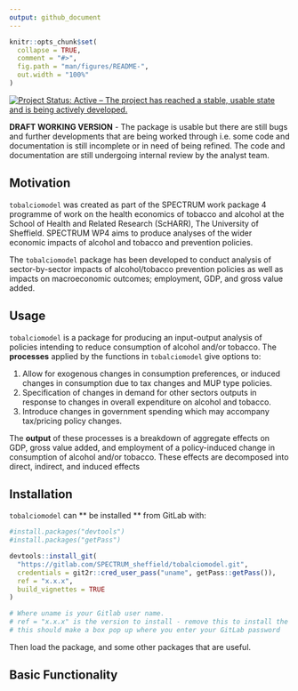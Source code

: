 ```yaml
---
output: github_document
---
```


<!-- README.md is generated from README.Rmd. Please edit that file -->

```r
knitr::opts_chunk$set(
  collapse = TRUE,
  comment = "#>",
  fig.path = "man/figures/README-",
  out.width = "100%"
)
```
[![Project Status: Active – The project has reached a stable, usable
state and is being actively
developed.](https://www.repostatus.org/badges/latest/active.svg)](https://www.repostatus.org/#active)

**DRAFT WORKING VERSION** - The package is usable but there are still
bugs and further developments that are being worked through i.e. some
code and documentation is still incomplete or in need of being refined.
The code and documentation are still undergoing internal review by the
analyst team.

## Motivation

`tobalciomodel` was created as part of the SPECTRUM work package 4 programme of work on the health economics of tobacco and alcohol at the School of Health and Related Research (ScHARR), The University of Sheffield. SPECTRUM WP4 aims to produce analyses of the wider economic impacts of alcohol and tobacco and prevention policies.

The `tobalciomodel` package has been developed to conduct analysis of sector-by-sector impacts of alcohol/tobacco prevention policies as well as impacts on macroeconomic outcomes; employment, GDP, and gross value added.

## Usage

`tobalciomodel` is a package for producing an input-output analysis of policies intending to reduce consumption of alcohol and/or tobacco. The **processes** applied by the functions in `tobalciomodel` give options
to:

1.  Allow for exogenous changes in consumption preferences, or induced     changes in consumption due to tax changes and MUP type policies.  
2.  Specification of changes in demand for other sectors outputs in response to changes in overall expenditure on alcohol and tobacco.  
3.  Introduce changes in government spending which may accompany tax/pricing policy changes.  

The **output** of these processes is a breakdown of aggregate effects on GDP, gross value added, and employment of a policy-induced change in consumption of alcohol and/or tobacco. These effects are decomposed into direct, indirect, and induced effects

## Installation

`tobalciomodel` can ** be installed ** from GitLab with:

``` r
#install.packages("devtools")
#install.packages("getPass")

devtools::install_git(
  "https://gitlab.com/SPECTRUM_sheffield/tobalciomodel.git", 
  credentials = git2r::cred_user_pass("uname", getPass::getPass()),
  ref = "x.x.x",
  build_vignettes = TRUE
)

# Where uname is your Gitlab user name.
# ref = "x.x.x" is the version to install - remove this to install the latest version
# this should make a box pop up where you enter your GitLab password
```

Then load the package, and some other packages that are useful. 

## Basic Functionality
